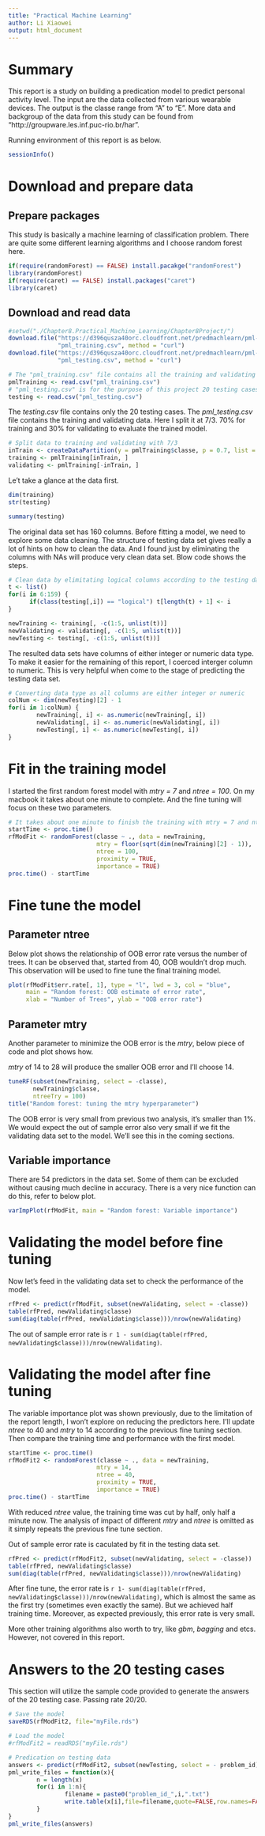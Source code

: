 ```yaml
---
title: "Practical Machine Learning"
author: Li Xiaowei
output: html_document
---
```

# Summary
This report is a study on building a predication model to predict personal activity level. The input are the data collected from various wearable devices. The output is the classe range from "A" to "E". More data and backgroup of the data from this study can be found from "http://groupware.les.inf.puc-rio.br/har".

Running environment of this report is as below.
```r
sessionInfo()
```

# Download and prepare data
## Prepare packages
This study is basically a machine learning of classification problem. There are quite some different learning algorithms and I choose random forest here.

```r
if(require(randomForest) == FALSE) install.pacakge("randomForest")
library(randomForest)
if(require(caret) == FALSE) install.packages("caret")
library(caret)
```

## Download and read data
```r
#setwd("./Chapter8.Practical_Machine_Learning/Chapter8Project/")
download.file("https://d396qusza40orc.cloudfront.net/predmachlearn/pml-training.csv",
              "pml_training.csv", method = "curl")
download.file("https://d396qusza40orc.cloudfront.net/predmachlearn/pml-testing.csv",
              "pml_testing.csv", method = "curl")

# The "pml_training.csv" file contains all the training and validating data
pmlTraining <- read.csv("pml_training.csv")
# "pml_testing.csv" is for the purpose of this project 20 testing cases
testing <- read.csv("pml_testing.csv")
```

The _testing.csv_ file contains only the 20 testing cases. The _pml\_testing.csv_ file contains the training and validating data. Here I split it at 7/3. 70% for training and 30% for validating to evaluate the trained model.

```r
# Split data to training and validating with 7/3
inTrain <- createDataPartition(y = pmlTraining$classe, p = 0.7, list = FALSE)
training <- pmlTraining[inTrain, ]
validating <- pmlTraining[-inTrain, ]
```

Le't take a glance at the data first.
```r
dim(training)
str(testing)
```
```r
summary(testing)
```

The original data set has 160 columns. Before fitting a model, we need to explore some data cleaning. The structure of testing data set gives really a lot of hints on how to clean the data. And I found just by eliminating the columns with NAs will produce very clean data set. Blow code shows the steps.
```r
# Clean data by elimitating logical columns according to the testing data
t <- list()
for(i in 6:159) {
      if(class(testing[,i]) == "logical") t[length(t) + 1] <- i
}

newTraining <- training[, -c(1:5, unlist(t))]
newValidating <- validating[, -c(1:5, unlist(t))]
newTesting <- testing[, -c(1:5, unlist(t))]
```

The resulted data sets have columns of either integer or numeric data type. To make it easier for the remaining of this report, I coerced interger column to numeric. This is very helpful when come to the stage of predicting the testing data set.

```r
# Converting data type as all columns are either integer or numeric
colNum <- dim(newTesting)[2] - 1
for(i in 1:colNum) {
        newTraining[, i] <- as.numeric(newTraining[, i])
        newValidating[, i] <- as.numeric(newValidating[, i])
        newTesting[, i] <- as.numeric(newTesting[, i])
}
```

# Fit in the training model
I started the first random forest model with _mtry = 7_ and _ntree = 100_. On my macbook it takes about one minute to complete. And the fine tuning will focus on these two parameters.
```r
# It takes about one minute to finish the training with mtry = 7 and ntree = 100
startTime <- proc.time()
rfModFit <- randomForest(classe ~ ., data = newTraining,
                         mtry = floor(sqrt(dim(newTraining)[2] - 1)),
                         ntree = 100,
                         proximity = TRUE,
                         importance = TRUE)
proc.time() - startTime
```

# Fine tune the model
## Parameter ntree
Below plot shows the relationship of OOB error rate versus the number of trees. It can be observed that, started from 40, OOB wouldn't drop much. This observation will be used to fine tune the final training model.
```r
plot(rfModFit$err.rate[, 1], type = "l", lwd = 3, col = "blue",
     main = "Random forest: OOB estimate of error rate",
     xlab = "Number of Trees", ylab = "OOB error rate")
```

## Parameter mtry
Another parameter to minimize the OOB error is the _mtry_, below piece of code and plot shows how.

_mtry_ of 14 to 28 will produce the smaller OOB error and I'll choose 14.
```r
tuneRF(subset(newTraining, select = -classe),
       newTraining$classe,
       ntreeTry = 100)
title("Random forest: tuning the mtry hyperparameter")
```

The OOB error is very small from previous two analysis, it's smaller than 1%. We would expect the out of sample error also very small if we fit the validating data set to the model. We'll see this in the coming sections.

## Variable importance
There are 54 predictors in the data set. Some of them can be excluded without causing much decline in accuracy. There is a very nice function can do this, refer to below plot.
```R
varImpPlot(rfModFit, main = "Random forest: Variable importance")
```

# Validating the model before fine tuning
Now let's feed in the validating data set to check the performance of the model.
```r
rfPred <- predict(rfModFit, subset(newValidating, select = -classe))
table(rfPred, newValidating$classe)
sum(diag(table(rfPred, newValidating$classe)))/nrow(newValidating)
```

The out of sample error rate is `r 1 - sum(diag(table(rfPred, newValidating$classe)))/nrow(newValidating)`.

# Validating the model after fine tuning
The variable importance plot was shown previously, due to the limitation of the report length, I won't explore on reducing the predictors here. I'll update _ntree_ to 40 and _mtry_ to 14 according to the previous fine tuning section. Then compare the training time and performance with the first model.
```r
startTime <- proc.time()
rfModFit2 <- randomForest(classe ~ ., data = newTraining,
                         mtry = 14,
                         ntree = 40,
                         proximity = TRUE,
                         importance = TRUE)
proc.time() - startTime
```

With reduced _ntree_ value, the training time was cut by half, only half a minute now. The analysis of impact of different _mtry_ and _ntree_ is omitted as it simply repeats the previous fine tune section.  

Out of sample error rate is caculated by fit in the testing data set.
```r
rfPred <- predict(rfModFit2, subset(newValidating, select = -classe))
table(rfPred, newValidating$classe)
sum(diag(table(rfPred, newValidating$classe)))/nrow(newValidating)
```

After fine tune, the error rate is `r 1- sum(diag(table(rfPred, newValidating$classe)))/nrow(newValidating)`, which is almost the same as the first try (sometimes even exactly the same). But we achieved half training time. Moreover, as expected previously, this error rate is very small.

More other training algorithms also worth to try, like _gbm_, _bagging_ and etcs. However, not covered in this report.

# Answers to the 20 testing cases
This section will utilize the sample code provided to generate the answers of the 20 testing case. Passing rate 20/20.
```r
# Save the model
saveRDS(rfModFit2, file="myFile.rds")

# Load the model
#rfModFit2 = readRDS("myFile.rds")

# Predication on testing data
answers <- predict(rfModFit2, subset(newTesting, select = - problem_id))
pml_write_files = function(x){
        n = length(x)
        for(i in 1:n){
                filename = paste0("problem_id_",i,".txt")
                write.table(x[i],file=filename,quote=FALSE,row.names=FALSE,col.names=FALSE)
        }
}
pml_write_files(answers)
```